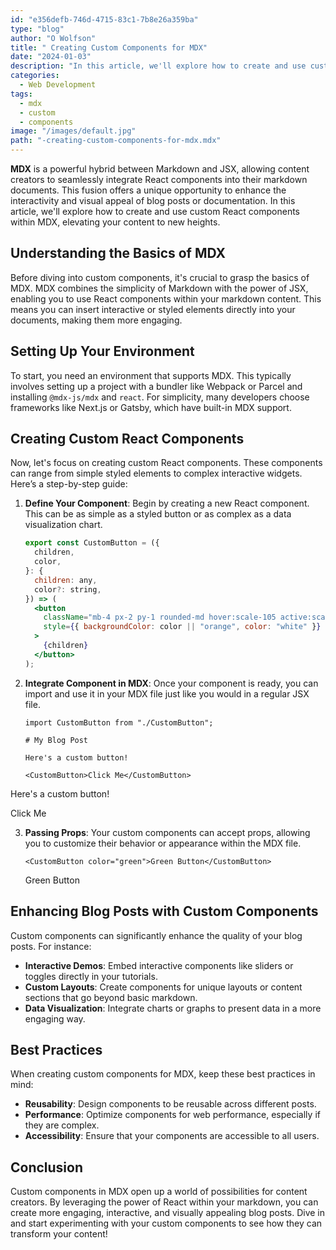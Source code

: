 ```yaml
---
id: "e356defb-746d-4715-83c1-7b8e26a359ba"
type: "blog"
author: "O Wolfson"
title: " Creating Custom Components for MDX"
date: "2024-01-03"
description: "In this article, we'll explore how to create and use custom React components within MDX."
categories:
  - Web Development
tags:
  - mdx
  - custom
  - components
image: "/images/default.jpg"
path: "-creating-custom-components-for-mdx.mdx"
---
```


**MDX** is a powerful hybrid between Markdown and JSX, allowing content creators to seamlessly integrate React components into their markdown documents. This fusion offers a unique opportunity to enhance the interactivity and visual appeal of blog posts or documentation. In this article, we'll explore how to create and use custom React components within MDX, elevating your content to new heights.

## Understanding the Basics of MDX

Before diving into custom components, it's crucial to grasp the basics of MDX. MDX combines the simplicity of Markdown with the power of JSX, enabling you to use React components within your markdown content. This means you can insert interactive or styled elements directly into your documents, making them more engaging.

## Setting Up Your Environment

To start, you need an environment that supports MDX. This typically involves setting up a project with a bundler like Webpack or Parcel and installing `@mdx-js/mdx` and `react`. For simplicity, many developers choose frameworks like Next.js or Gatsby, which have built-in MDX support.

## Creating Custom React Components

Now, let's focus on creating custom React components. These components can range from simple styled elements to complex interactive widgets. Here’s a step-by-step guide:

1. **Define Your Component**: Begin by creating a new React component. This can be as simple as a styled button or as complex as a data visualization chart.

   ```jsx
   export const CustomButton = ({
     children,
     color,
   }: {
     children: any,
     color?: string,
   }) => (
     <button
       className="mb-4 px-2 py-1 rounded-md hover:scale-105 active:scale-95 transition-transform"
       style={{ backgroundColor: color || "orange", color: "white" }}
     >
       {children}
     </button>
   );
   ```

2. **Integrate Component in MDX**: Once your component is ready, you can import and use it in your MDX file just like you would in a regular JSX file.

   ```mdx
   import CustomButton from "./CustomButton";

   # My Blog Post

   Here's a custom button!

   <CustomButton>Click Me</CustomButton>
   ```

Here's a custom button!

<CustomButton>Click Me</CustomButton>

3. **Passing Props**: Your custom components can accept props, allowing you to customize their behavior or appearance within the MDX file.

   ```mdx
   <CustomButton color="green">Green Button</CustomButton>
   ```

   <CustomButton color="green">Green Button</CustomButton>

## Enhancing Blog Posts with Custom Components

Custom components can significantly enhance the quality of your blog posts. For instance:

- **Interactive Demos**: Embed interactive components like sliders or toggles directly in your tutorials.
- **Custom Layouts**: Create components for unique layouts or content sections that go beyond basic markdown.
- **Data Visualization**: Integrate charts or graphs to present data in a more engaging way.

## Best Practices

When creating custom components for MDX, keep these best practices in mind:

- **Reusability**: Design components to be reusable across different posts.
- **Performance**: Optimize components for web performance, especially if they are complex.
- **Accessibility**: Ensure that your components are accessible to all users.

## Conclusion

Custom components in MDX open up a world of possibilities for content creators. By leveraging the power of React within your markdown, you can create more engaging, interactive, and visually appealing blog posts. Dive in and start experimenting with your custom components to see how they can transform your content!
